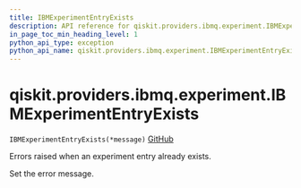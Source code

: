 ```yaml
---
title: IBMExperimentEntryExists
description: API reference for qiskit.providers.ibmq.experiment.IBMExperimentEntryExists
in_page_toc_min_heading_level: 1
python_api_type: exception
python_api_name: qiskit.providers.ibmq.experiment.IBMExperimentEntryExists
---
```


# qiskit.providers.ibmq.experiment.IBMExperimentEntryExists

<span id="qiskit.providers.ibmq.experiment.IBMExperimentEntryExists" />

`IBMExperimentEntryExists(*message)` [GitHub](https://github.com/qiskit/qiskit-ibmq-provider/tree/stable/0.16/qiskit/providers/ibmq/experiment/exceptions.py "view source code")

Errors raised when an experiment entry already exists.

Set the error message.

